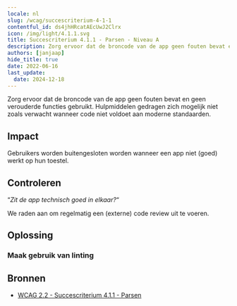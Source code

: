 ```yaml
---
locale: nl
slug: /wcag/succescriterium-4-1-1
contentful_id: ds4jhHRcatAEcUwJ2Clrx
icon: /img/light/4.1.1.svg
title: Succescriterium 4.1.1 - Parsen - Niveau A
description: Zorg ervoor dat de broncode van de app geen fouten bevat en geen verouderde functies gebruikt. Hulpmiddelen gedragen zich mogelijk niet zoals verwacht wanneer code niet voldoet aan moderne standaarden.
authors: [janjaap]
hide_title: true
date: 2022-06-16
last_update:
  date: 2024-12-18
---
```


<Hero
  title="Parsen"
  image="/img/light/4.1.1.svg"
  alt="WCAG 4.1.1 icon"
  prefix="Succescriterium 4.1.1"
  suffix="Niveau A"
/>

Zorg ervoor dat de broncode van de app geen fouten bevat en geen verouderde functies gebruikt. Hulpmiddelen gedragen zich mogelijk niet zoals verwacht wanneer code niet voldoet aan moderne standaarden.

## Impact

Gebruikers worden buitengesloten worden wanneer een app niet (goed) werkt op hun toestel.

## Controleren

“*Zit de app technisch goed in elkaar?*“

We raden aan om regelmatig een (externe) code review uit te voeren.

## Oplossing

### Maak gebruik van linting

<CodeSample id="linting" locale="nl"/>

## Bronnen

- [WCAG 2.2 - Succescriterium 4.1.1 - Parsen](https://www.w3.org/Translations/WCAG22-nl/#parsen)
